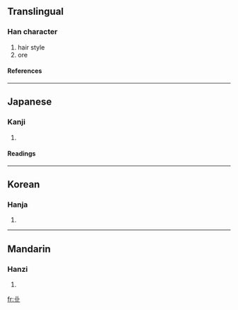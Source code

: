 ==Translingual==
===Han character===
{{Han char|rad=卜|as=02|sn=4|four=|canj=中一卜 (LMY)}}
# hair style
# ore
====References====
{{Han ref|kx=0157.270|dkj=02777|dj=0361.160|hdz=10092.020|uh=535D|ud=21341}}
----
==Japanese==
===Kanji===
{{ja-kanji|grade=|rs=卜02}}
# {{defn|Japanese}} 
====Readings====
{{ja-readings|on=[[かん]] (kan), [[こう]] (kō), [[おう]] (ō)|kun=[[あげまき]] (agemaki), [[いとけない]] (itokenai), [[あらがね]] (aragane)}}
----
==Korean==
===Hanja===
{{ko-hanja|hangeul=[[관]], [[굉]], 항|rv=gwan, goeng, hng|mr=kwan, koeng, hng}}
# {{defn|Korean}}
----
==Mandarin==
===Hanzi===
{{cmn-hanzi|pin=[[kuàng]] (kuang4)|wg=k'uang<sup>4</sup>}}
# {{defn|Mandarin}}

[[fr:卝]]